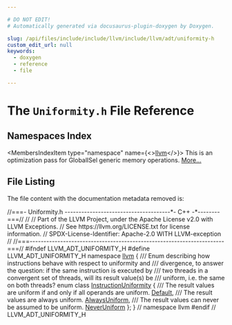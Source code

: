 ```yaml
---

# DO NOT EDIT!
# Automatically generated via docusaurus-plugin-doxygen by Doxygen.

slug: /api/files/include/include/llvm/include/llvm/adt/uniformity-h
custom_edit_url: null
keywords:
  - doxygen
  - reference
  - file

---
```





# The `Uniformity.h` File Reference

<DoxygenPage pluginConfig={pluginConfig}>



## Namespaces Index

<MembersIndex>

<MembersIndexItem
  type="namespace"
  name={<><a href="/docs/api/namespaces/llvm">llvm</a></>}>
This is an optimization pass for GlobalISel generic memory operations. <a href="/docs/api/namespaces/llvm/#details">More...</a>
</MembersIndexItem>

</MembersIndex>


## File Listing

The file content with the documentation metadata removed is:

<ProgramListing>

<Link id="l00001" /><CodeLine lineNumber="1"><Highlight kind="comment">//===- Uniformity.h --------------------------------------&#42;- C++ -&#42;--------===//</Highlight><Highlight kind="normal"></Highlight></CodeLine>
<Link id="l00002" /><CodeLine lineNumber="2"><Highlight kind="normal"></Highlight><Highlight kind="comment">//</Highlight><Highlight kind="normal"></Highlight></CodeLine>
<Link id="l00003" /><CodeLine lineNumber="3"><Highlight kind="normal"></Highlight><Highlight kind="comment">// Part of the LLVM Project, under the Apache License v2.0 with LLVM Exceptions.</Highlight><Highlight kind="normal"></Highlight></CodeLine>
<Link id="l00004" /><CodeLine lineNumber="4"><Highlight kind="normal"></Highlight><Highlight kind="comment">// See https://llvm.org/LICENSE.txt for license information.</Highlight><Highlight kind="normal"></Highlight></CodeLine>
<Link id="l00005" /><CodeLine lineNumber="5"><Highlight kind="normal"></Highlight><Highlight kind="comment">// SPDX-License-Identifier: Apache-2.0 WITH LLVM-exception</Highlight><Highlight kind="normal"></Highlight></CodeLine>
<Link id="l00006" /><CodeLine lineNumber="6"><Highlight kind="normal"></Highlight><Highlight kind="comment">//</Highlight><Highlight kind="normal"></Highlight></CodeLine>
<Link id="l00007" /><CodeLine lineNumber="7"><Highlight kind="normal"></Highlight><Highlight kind="comment">//===----------------------------------------------------------------------===//</Highlight><Highlight kind="normal"></Highlight></CodeLine>
<Link id="l00008" /><CodeLine lineNumber="8"><Highlight kind="normal"></Highlight></CodeLine>
<Link id="l00009" /><CodeLine lineNumber="9"><Highlight kind="normal"></Highlight><Highlight kind="preprocessor">#ifndef LLVM&#95;ADT&#95;UNIFORMITY&#95;H</Highlight><Highlight kind="normal"></Highlight></CodeLine>
<Link id="l00010" /><CodeLine lineNumber="10"><Highlight kind="normal"></Highlight><Highlight kind="preprocessor">#define LLVM&#95;ADT&#95;UNIFORMITY&#95;H</Highlight><Highlight kind="normal"></Highlight></CodeLine>
<Link id="l00011" /><CodeLine lineNumber="11"><Highlight kind="normal"></Highlight></CodeLine>
<Link id="l00012" /><CodeLine lineNumber="12"><Highlight kind="normal"></Highlight><Highlight kind="keyword">namespace </Highlight><Highlight kind="normal"><a href="/docs/api/namespaces/llvm">llvm</a> &#123;</Highlight></CodeLine>
<Link id="l00013" /><CodeLine lineNumber="13"><Highlight kind="normal"></Highlight><Highlight kind="comment"></Highlight></CodeLine>
<Link id="l00014" /><CodeLine lineNumber="14"><Highlight kind="comment">/// Enum describing how instructions behave with respect to uniformity and</Highlight></CodeLine>
<Link id="l00015" /><CodeLine lineNumber="15"><Highlight kind="comment">/// divergence, to answer the question: if the same instruction is executed by</Highlight></CodeLine>
<Link id="l00016" /><CodeLine lineNumber="16"><Highlight kind="comment">/// two threads in a convergent set of threads, will its result value(s) be</Highlight></CodeLine>
<Link id="l00017" /><CodeLine lineNumber="17"><Highlight kind="comment">/// uniform, i.e. the same on both threads?</Highlight><Highlight kind="normal"></Highlight></CodeLine>
<Link id="l00018" /><CodeLine lineNumber="18" lineLink="/docs/api/namespaces/llvm/#ae58c751054b01f206f9b9e34e461d25f"><Highlight kind="normal"></Highlight><Highlight kind="keyword">enum class</Highlight><Highlight kind="normal"> <a href="/docs/api/namespaces/llvm/#ae58c751054b01f206f9b9e34e461d25f">InstructionUniformity</a> &#123;</Highlight><Highlight kind="comment"></Highlight></CodeLine>
<Link id="l00019" /><CodeLine lineNumber="19"><Highlight kind="comment">  /// The result values are uniform if and only if all operands are uniform.</Highlight><Highlight kind="normal"></Highlight></CodeLine>
<Link id="l00020" /><CodeLine lineNumber="20" lineLink="/docs/api/namespaces/llvm/#ae58c751054b01f206f9b9e34e461d25fa7a1920d61156abc05a60135aefe8bc67"><Highlight kind="normal">  <a href="/docs/api/namespaces/llvm/#ae58c751054b01f206f9b9e34e461d25fa7a1920d61156abc05a60135aefe8bc67">Default</a>,</Highlight></CodeLine>
<Link id="l00021" /><CodeLine lineNumber="21"><Highlight kind="normal"></Highlight><Highlight kind="comment"></Highlight></CodeLine>
<Link id="l00022" /><CodeLine lineNumber="22"><Highlight kind="comment">  /// The result values are always uniform.</Highlight><Highlight kind="normal"></Highlight></CodeLine>
<Link id="l00023" /><CodeLine lineNumber="23" lineLink="/docs/api/namespaces/llvm/#ae58c751054b01f206f9b9e34e461d25fa32c426b55435c648a805b1103c96dcdf"><Highlight kind="normal">  <a href="/docs/api/namespaces/llvm/#ae58c751054b01f206f9b9e34e461d25fa32c426b55435c648a805b1103c96dcdf">AlwaysUniform</a>,</Highlight></CodeLine>
<Link id="l00024" /><CodeLine lineNumber="24"><Highlight kind="normal"></Highlight><Highlight kind="comment"></Highlight></CodeLine>
<Link id="l00025" /><CodeLine lineNumber="25"><Highlight kind="comment">  /// The result values can never be assumed to be uniform.</Highlight><Highlight kind="normal"></Highlight></CodeLine>
<Link id="l00026" /><CodeLine lineNumber="26" lineLink="/docs/api/namespaces/llvm/#ae58c751054b01f206f9b9e34e461d25fa45ca4337861caa0e5a6723c79b31e191"><Highlight kind="normal">  <a href="/docs/api/namespaces/llvm/#ae58c751054b01f206f9b9e34e461d25fa45ca4337861caa0e5a6723c79b31e191">NeverUniform</a></Highlight></CodeLine>
<Link id="l00027" /><CodeLine lineNumber="27"><Highlight kind="normal">&#125;;</Highlight></CodeLine>
<Link id="l00028" /><CodeLine lineNumber="28"><Highlight kind="normal"></Highlight></CodeLine>
<Link id="l00029" /><CodeLine lineNumber="29"><Highlight kind="normal">&#125; </Highlight><Highlight kind="comment">// namespace llvm</Highlight><Highlight kind="normal"></Highlight></CodeLine>
<Link id="l00030" /><CodeLine lineNumber="30"><Highlight kind="normal"></Highlight><Highlight kind="preprocessor">#endif </Highlight><Highlight kind="comment">// LLVM&#95;ADT&#95;UNIFORMITY&#95;H</Highlight><Highlight kind="normal"></Highlight></CodeLine>

</ProgramListing>

</DoxygenPage>
